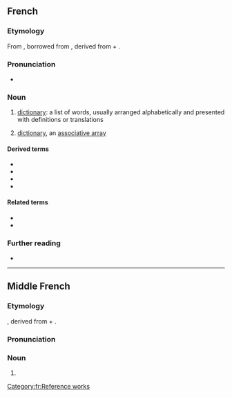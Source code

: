 {{also|Dictionnaire}}
==French==

===Etymology===
From {{inh|fr|frm|dictionnaire}}, borrowed from {{bor|fr|ML.|dictiōnārium||dictionary|notext=1}}, derived from {{der|fr|la|dictiō||saying, speaking}} + {{m|la|-ārium}}.

===Pronunciation===
* {{audio-pron|Fr-un dictionnaire-fr-ouest.ogg|ipa=/dik.sjɔ.nɛʁ/|lang=fr|country=fr}}

===Noun===
{{fr-noun|m}}

# [[dictionary]]: a list of words, usually arranged alphabetically and presented with definitions or translations
# {{lb|fr|computing}} [[dictionary]], an [[associative array]]

====Derived terms====
* {{l|fr|dictionnairique}}
* {{l|fr|dictionnarisé}}
* {{l|fr|dictionnariser}}
* {{l|fr|dictionnariste}}

====Related terms====
* {{l|fr|diction}}
* {{l|fr|dire}}

===Further reading===
* {{R:TLFi}}

[[Category:fr:Reference works]]

----

==Middle French==

===Etymology===
{{bor|frm|ML.|dictiōnārium||dictionary}}, derived from {{der|frm|la|dictiō||saying, speaking}} + {{m|la|-ārium}}.

===Pronunciation===
{{rfp|lang=frm}}

===Noun===
{{frm-noun|m}}

# {{l|en|dictionary}}